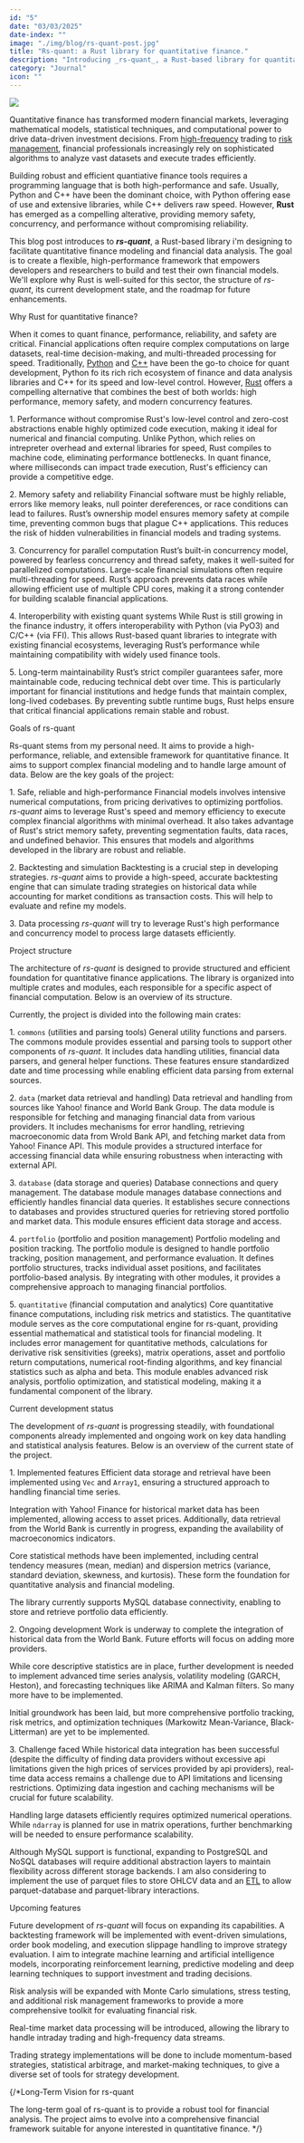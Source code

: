 ```yaml
---
id: "5"
date: "03/03/2025"
date-index: ""
image: "./img/blog/rs-quant-post.jpg"
title: "Rs-quant: a Rust library for quantitative finance."
description: "Introducing _rs-quant_, a Rust-based library for quantitative finance. Exploring its motivation, architecture, development progress, adn future roadmap."
category: "Journal"
icon: ""
---
```



<img src="../img/blog/rs-quant-post.jpg" className="rounded-[10px]" />


Quantitative finance has transformed modern financial markets, leveraging mathematical models, statistical techniques, and computational power to drive data-driven investment decisions.
From [high-frequency](https://it.wikipedia.org/wiki/High-frequency_trading) trading to [risk management](https://en.wikipedia.org/wiki/Financial_risk_management), financial professionals increasingly rely on sophisticated algorithms to analyze vast datasets and execute trades efficiently.

Building robust and efficient quantiative finance tools requires a programming language that is both high-performance and safe. Usually, Python and C++ have been the dominant choice, with Python offering ease of use and extensive libraries, while C++ delivers raw speed. However, **Rust** has emerged as a compelling alterative, providing memory safety, concurrency, and performance without compromising reliability.

This blog post introduces to **_rs-quant_**, a Rust-based library i'm designing to facilitate quantitative finance modeling and financial data analysis. The goal is to create a flexible, high-performance framework that empowers developers and researchers to build and test their own financial models. We'll explore why Rust is well-suited for this sector, the structure of _rs-quant_, its current development state, and the roadmap for future enhancements.

<MdxH3>Why Rust for quantitative finance?</MdxH3>

When it comes to quant finance, performance, reliability, and safety are critical. Financial applications often require complex computations on large datasets, real-time decision-making, and multi-threaded processing for speed. Traditionally, [Python](https://en.wikipedia.org/wiki/Python_(programming_language)) and [C++](https://it.wikipedia.org/wiki/C++) have been the go-to choice for quant development, Python fo its rich rich ecosystem of finance and data analysis libraries and C++ for its speed and low-level control. However, [Rust](https://en.wikipedia.org/wiki/Rust_(programming_language)) offers a compelling alternative that combines the best of both worlds: high performance, memory safety, and modern concurrency features.

<ListItem>1. Performance without compromise</ListItem>
Rust's low-level control and zero-cost abstractions enable highly optimized code execution, making it ideal for numerical and financial computing. Unlike Python, which relies on intrepreter overhead and external libraries for speed, Rust compiles to machine code, eliminating performance bottlenecks. In quant finance, where milliseconds can impact trade execution, Rust's efficiency can provide a competitive edge.

<ListItem>2. Memory safety and reliability</ListItem>
Financial software must be highly reliable, errors like memory leaks, null pointer dereferences, or race conditions can lead to failures. Rust’s ownership model ensures memory safety at compile time, preventing common bugs that plague C++ applications. This reduces the risk of hidden vulnerabilities in financial models and trading systems.  

<ListItem>3. Concurrency for parallel computation</ListItem>
Rust’s built-in concurrency model, powered by fearless concurrency and thread safety, makes it well-suited for parallelized computations. Large-scale financial simulations often require multi-threading for speed. Rust’s approach prevents data races while allowing efficient use of multiple CPU cores, making it a strong contender for building scalable financial applications.

<ListItem>4. Interoperbility with existing quant systems</ListItem>
While Rust is still growing in the finance industry, it offers interoperability with Python (via PyO3) and C/C++ (via FFI). This allows Rust-based quant libraries to integrate with existing financial ecosystems, leveraging Rust’s performance while maintaining compatibility with widely used finance tools.

<ListItem>5. Long-term maintainability</ListItem>
Rust’s strict compiler guarantees safer, more maintainable code, reducing technical debt over time. This is particularly important for financial institutions and hedge funds that maintain complex, long-lived codebases. By preventing subtle runtime bugs, Rust helps ensure that critical financial applications remain stable and robust.

<MdxH3>Goals of rs-quant</MdxH3>

Rs-quant stems from my personal need. It aims to provide a high-performance, reliable, and extensible framework for quantitative finance. It aims to support complex financial modeling and to handle large amount of data.
Below are the key goals of the project:

<ListItem>1. Safe, reliable and high-performance</ListItem>
Financial models involves intensive numerical computations, from pricing derivatives to optimizing portfolios. _rs-quant_ aims to leverage Rust's speed and memory efficiency to execute complex financial algorithms with minimal overhead. It also takes advantage of Rust's strict memory safety, preventing segmentation faults, data races, and undefined behavior. This ensures that models and algorithms developed in the library are robust and reliable.

<ListItem>2. Backtesting and simulation</ListItem>
Backtesting is a crucial step in developing strategies. _rs-quant_ aims to provide a high-speed, accurate backtesting engine that can simulate trading strategies on historical data while accounting for market conditions as transaction costs. This will help to evaluate and refine my models.

<ListItem>3. Data processing</ListItem>
_rs-quant_ will try to leverage Rust's high performance and concurrency model to process large datasets efficiently. 

<MdxH3>Project structure</MdxH3>

The architecture of _rs-quant_ is designed to provide structured and efficient foundation for quantitative finance applications. The library is organized into multiple crates and modules, each responsible for a specific aspect of financial computation. Below is an overview of its structure.

Currently, the project is divided into the following main crates:

<ListItem>1. `commons` (utilities and parsing tools)</ListItem> 
General utility functions and parsers. The commons module provides essential and parsing tools to support other components of _rs-quant_. It includes data handling utilities, financial data parsers, and general helper functions. These features ensure standardized date and time processing while enabling efficient data parsing from external sources.

<ListItem>2. `data` (market data retrieval and handling)</ListItem> 
Data retrieval and handling from sources like Yahoo! finance and World Bank Group. The data module is responsible for fetching and managing financial data from various providers. It includes mechanisms for error handling, retrieving macroeconomic data from Wrold Bank API, and fetching market data from Yahoo! Finance API. This module provides a structured interface for accessing financial data while ensuring robustness when interacting with external API.

<ListItem>3. `database` (data storage and queries)</ListItem> 
Database connections and query management. The database module manages database connections and efficiently handles financial data queries. It establishes secure connections to databases and provides structured queries for retrieving stored portfolio and market data. This module ensures efficient data storage and access.

<ListItem>4. `portfolio` (portfolio and position management)</ListItem> 
Portfolio modeling and position tracking. The portfolio module is designed to handle portfolio tracking, position management, and performance evaluation. It defines portfolio structures, tracks individual asset positions, and facilitates portfolio-based analysis. By integrating with other modules, it provides a comprehensive approach to managing financial portfolios.

<ListItem>5. `quantitative` (financial computation and analytics)</ListItem> 
Core quantitative finance computations, including risk metrics and statistics. The quantitative module serves as the core computational engine for rs-quant, providing essential mathematical and statistical tools for financial modeling. It includes error management for quantitative methods, calculations for derivative risk sensitivities (greeks), matrix operations, asset and portfolio return computations, numerical root-finding algorithms, and key financial statistics such as alpha and beta. This module enables advanced risk analysis, portfolio optimization, and statistical modeling, making it a fundamental component of the library. 

<MdxH3>Current development status</MdxH3>

The development of _rs-quant_ is progressing steadily, with foundational components already implemented and ongoing work on key data handling and statistical analysis features. Below is an overview of the current state of the project.

<ListItem>1. Implemented features</ListItem>
Efficient data storage and retrieval have been implemented using `Vec` and `Array1`, ensuring a structured approach to handling financial time series.

Integration with Yahoo! Finance for historical market data has been implemented, allowing access to asset prices. Additionally, data retrieval from the World Bank is currently in progress, expanding the availability of macroeconomics indicators. 

Core statistical methods have been implemented, including central tendency measures (mean, median) and dispersion metrics (variance, standard deviation, skewness, and kurtosis). These form the foundation for quantitative analysis and financial modeling. 

The library currently supports MySQL database connectivity, enabling to store and retrieve portfolio data efficiently. 

<ListItem>2. Ongoing development</ListItem>
Work is underway to complete the integration of historical data from the World Bank. Future efforts will focus on adding more providers.

While core descriptive statistics are in place, further development is needed to implement advanced time series analysis, volatility modeling (GARCH, Heston), and forecasting techniques like ARIMA and Kalman filters. So many more have to be implemented.

Initial groundwork has been laid, but more comprehensive portfolio tracking, risk metrics, and optimization techniques (Markowitz Mean-Variance, Black-Litterman) are yet to be implemented.

<ListItem>3. Challenge faced</ListItem>
While historical data integration has been successful (despite the difficulty of finding data providers without excessive api limitations given the high prices of services provided by api providers), real-time data access remains a challenge due to API limitations and licensing restrictions. Optimizing data ingestion and caching mechanisms will be crucial for future scalability.  

Handling large datasets efficiently requires optimized numerical operations. While `ndarray` is planned for use in matrix operations, further benchmarking will be needed to ensure performance scalability.

Although MySQL support is functional, expanding to PostgreSQL and NoSQL databases will require additional abstraction layers to maintain flexibility across different storage backends. I am also considering to implement the use of parquet files to store OHLCV data and an [ETL](https://en.wikipedia.org/wiki/Extract,_transform,_load) to allow parquet-database and parquet-library interactions.

<MdxH3>Upcoming features</MdxH3>

Future development of _rs-quant_ will focus on expanding its capabilities. A backtesting framework will be implemented with event-driven simulations, order book modeling, and execution slippage handling to improve strategy evaluation. I aim to integrate machine learning and artificial intelligence models, incorporating reinforcement learning, predictive modeling and deep learning techniques to support investment and trading decisions.

Risk analysis will be expanded with Monte Carlo simulations, stress testing, and additional risk management frameworks to provide a more comprehensive toolkit for evaluating financial risk. 

Real-time market data processing will be introduced, allowing the library to handle intraday trading and high-frequency data streams.

Trading strategy implementations will be done to include momentum-based strategies, statistical arbitrage, and market-making techniques, to give a diverse set of tools for strategy development.


{/*<MdxH3>Long-Term Vision for rs-quant</MdxH3>

The long-term goal of rs-quant is to provide a robust tool for financial analysis. The project aims to evolve into a comprehensive financial framework suitable for anyone interested in quantitative finance.
*/}

